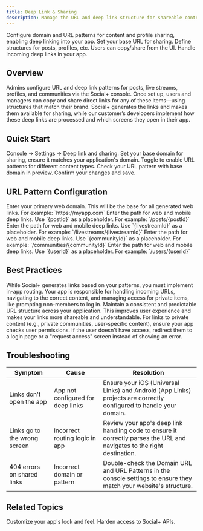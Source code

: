 ```yaml
---
title: Deep Link & Sharing
description: Manage the URL and deep link structure for shareable content and profile.
---
```



<Info>
Configure domain and URL patterns for content and profile sharing, enabling deep linking into your app.
</Info>

<CardGroup cols={2}>
  <Card title="Configure Domain" icon="globe">Set your base URL for sharing.</Card>
  <Card title="URL Patterns" icon="link">Define structures for posts, profiles, etc.</Card>
  <Card title="Share Links" icon="share">Users can copy/share from the UI.</Card>
  <Card title="App Integration" icon="code">Handle incoming deep links in your app.</Card>
</CardGroup>

## Overview

Admins configure URL and deep link patterns for posts, live streams, profiles, and communities via the Social+ console. Once set up, users and managers can copy and share direct links for any of these items—using structures that match their brand. Social+ generates the links and makes them available for sharing, while our customer’s developers implement how these deep links are processed and which screens they open in their app.

## Quick Start

<Steps>
  <Step title="Navigate">Console → Settings → Deep link and sharing.</Step>
  <Step title="Configure Domain">Set your base domain for sharing, ensure it matches your application's domain.</Step>
  <Step title="Configure URL Patterns">Toggle to enable URL patterns for different content types.</Step>
  <Step title="Preview">Check your URL pattern with base domain in preview.</Step>
  <Step title="Save Changes">Confirm your changes and save.</Step>
</Steps>

## URL Pattern Configuration

<AccordionGroup>
  <Accordion title="Domain URL" icon="globe">
    Enter your primary web domain. This will be the base for all generated web links. For example: `https://myapp.com`
  </Accordion>
  <Accordion title="Post URL Pattern" icon="file">
    Enter the path for web and mobile deep links. Use `{postId}` as a placeholder. For example: `/posts/{postId}`
  </Accordion>
  <Accordion title="Livestreams URL Pattern" icon="video">
    Enter the path for web and mobile deep links. Use `{livestreamId}` as a placeholder. For example: `/livestreams/{livestreamId}`
  </Accordion>
  <Accordion title="Communities URL Pattern" icon="users">
    Enter the path for web and mobile deep links. Use `{communityId}` as a placeholder. For example: `/communities/{communityId}`
  </Accordion>
  <Accordion title="Users URL Pattern" icon="user">
    Enter the path for web and mobile deep links. Use `{userId}` as a placeholder. For example: `/users/{userId}`
  </Accordion>
</AccordionGroup>

## Best Practices

<AccordionGroup>
  <Accordion title="App Routing" icon="code">
    While Social+ generates links based on your patterns, you must implement in-app routing. Your app is responsible for handling incoming URLs, navigating to the correct content, and managing access for private items, like prompting non-members to log in.
  </Accordion>
  <Accordion title="Consistent URL Structure" icon="link">
    Maintain a consistent and predictable URL structure across your application. This improves user experience and makes your links more shareable and understandable.
  </Accordion>
  <Accordion title="Handling Private Content" icon="lock">
    For links to private content (e.g., private communities, user-specific content), ensure your app checks user permissions. If the user doesn't have access, redirect them to a login page or a "request access" screen instead of showing an error.
  </Accordion>
</AccordionGroup>

## Troubleshooting

| Symptom | Cause | Resolution |
|---------|-------|------------|
| Links don't open the app | App not configured for deep links | Ensure your iOS (Universal Links) and Android (App Links) projects are correctly configured to handle your domain. |
| Links go to the wrong screen | Incorrect routing logic in app | Review your app's deep link handling code to ensure it correctly parses the URL and navigates to the right destination. |
| 404 errors on shared links | Incorrect domain or pattern | Double-check the Domain URL and URL Patterns in the console settings to ensure they match your website's structure. |

## Related Topics

<CardGroup cols={2}>
  <Card title="Branding" icon="image" href="./branding">Customize your app's look and feel.</Card>
  <Card title="Security" icon="shield" href="./security">Harden access to Social+ APIs.</Card>
</CardGroup>
